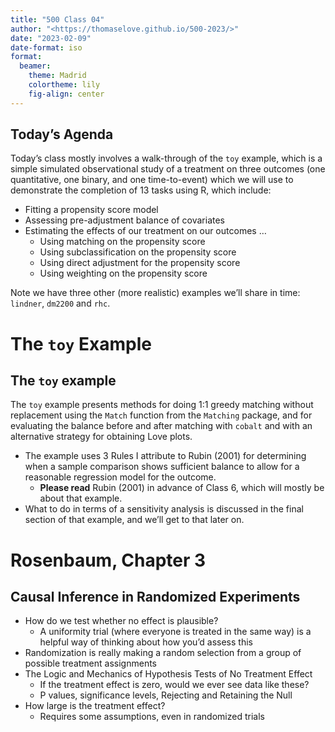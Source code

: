 ```yaml
---
title: "500 Class 04"
author: "<https://thomaselove.github.io/500-2023/>"
date: "2023-02-09"
date-format: iso
format: 
  beamer:
    theme: Madrid
    colortheme: lily
    fig-align: center
---
```


## Today's Agenda

Today's class mostly involves a walk-through of the `toy` example, which is a simple simulated observational study of a treatment on three outcomes (one quantitative, one binary, and one time-to-event) which we will use to demonstrate the completion of 13 tasks using R, which include:

- Fitting a propensity score model
- Assessing pre-adjustment balance of covariates
- Estimating the effects of our treatment on our outcomes ...
    - Using matching on the propensity score
    - Using subclassification on the propensity score
    - Using direct adjustment for the propensity score
    - Using weighting on the propensity score

Note we have three other (more realistic) examples we'll share in time: `lindner`, `dm2200` and `rhc`.

# The `toy` Example

## The `toy` example

The `toy` example presents methods for doing 1:1 greedy matching without replacement using the `Match` function from the `Matching` package, and for evaluating the balance before and after matching with `cobalt` and with an alternative strategy for obtaining Love plots.

- The example uses 3 Rules I attribute to Rubin (2001) for determining when a sample comparison shows sufficient balance to allow for a reasonable regression model for the outcome. 
    - **Please read** Rubin (2001) in advance of Class 6, which will mostly be about that example.
- What to do in terms of a sensitivity analysis is discussed in the final section of that example, and we'll get to that later on.

# Rosenbaum, Chapter 3

## Causal Inference in Randomized Experiments

- How do we test whether no effect is plausible?
    - A uniformity trial (where everyone is treated in the same way) is a helpful way of thinking about how you'd assess this
- Randomization is really making a random selection from a group of possible treatment assignments
- The Logic and Mechanics of Hypothesis Tests of No Treatment Effect
    - If the treatment effect is zero, would we ever see data like these?
    - P values, significance levels, Rejecting and Retaining the Null
- How large is the treatment effect?
    - Requires some assumptions, even in randomized trials